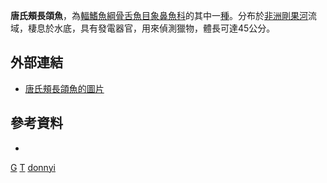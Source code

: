 {{Speciesbox 
| taxon = Genyomyrus donnyi 
| image = Genyomyrus donnyi.jpg
| status = LC
| status_system = IUCN3.1
| authority = [[Boulenger|Boulenger]], 1898
}}
'''唐氏頰長頜魚'''，為[[輻鰭魚綱|輻鰭魚綱]][[骨舌魚目|骨舌魚目]][[象鼻魚科|象鼻魚科]]的其中一[[種|種]]。分布於[[非洲|非洲]][[剛果河|剛果河]]流域，棲息於水底，具有發電器官，用來偵測獵物，體長可達45公分。

==外部連結==
* [http://www.fishbase.org/Photos/ThumbnailsSummary.php?ID=10858 唐氏頰長頜魚的圖片]{{Wayback|url=http://www.fishbase.org/Photos/ThumbnailsSummary.php?ID=10858 |date=20181005120510 }}

==參考資料==
*{{FishBase_species|genus=Genyomyrus|species=donnyi|year=2012|month=3}}
{{骨舌總目}}
{{Taxonbar}}

[[Category:1898年描述的鱼类|G]]
[[Category:IUCN红色名录无危物种|T]]
[[Category:頰長頜魚屬|donnyi]]